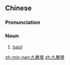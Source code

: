 {{also|九层塔}}
==Chinese==
{{zh-forms|s=九层塔}}
{{wikipedia|lang=zh}}

===Pronunciation===
{{zh-pron
|m=jiǔcéngtǎ
|c=gau2 cang4 taap3
|mn=káu-chàn-thah
|cat=n
}}

===Noun===
{{zh-noun}}

# [[basil]]

[[zh-min-nan:九層塔]]
[[zh:九層塔]]